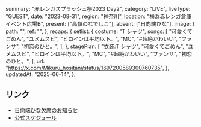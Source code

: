   summary: "赤レンガスプラッシュ祭2023 Day2",
  category: "LIVE",
  liveType: "GUEST",
  date: "2023-08-31",
  region: "神奈川",
  location: "横浜赤レンガ倉庫イベント広場B",
  present: ["高嶺のなでしこ"],
  absent: ["日向端ひな"],
  image: {
    path: "",
    ref: "",
  },
  recaps: {
    setlist: {
      costume: "T シャツ",
      songs: [
        "可愛くてごめん",
        "ユメムスビ",
        "ヒロインは平均以下。",
        "MC",
        "#超絶かわいい",
        "ファンサ",
        "初恋のひと。",
      ],
    },
    stagePlan: [
      "衣装:T シャツ",
      "可愛くてごめん",
      "ユメムスビ",
      "ヒロインは平均以下。",
      "MC",
      "#超絶かわいい",
      "ファンサ",
      "初恋のひと。",
    ],
    url: "https://x.com/Mikuru_hositani/status/1697200589300760735",
  },
  updatedAt: "2025-06-14",
};

## リンク

- [日向端ひな欠席のお知らせ](https://x.com/takanenofficial/status/1696825196840431795)
- [公式スケジュール](https://takanenonadeshiko.jp/?p=1186)
